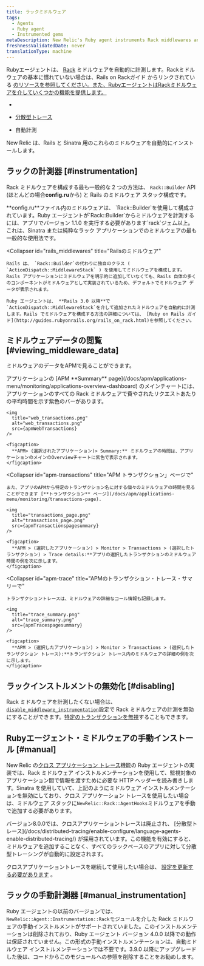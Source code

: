 ```yaml
---
title: ラックミドルウェア
tags:
  - Agents
  - Ruby agent
  - Instrumented gems
metaDescription: New Relic's Ruby agent instruments Rack middlewares and uses middlewares for functions like cross application tracing and browser auto-instrumentation.
freshnessValidatedDate: never
translationType: machine
---
```





Rubyエージェントは、 [Rack](http://rack.github.io/) ミドルウェアを自動的に計測します。Rackミドルウェアの基本に慣れていない場合は、Rails on Rackガイド からリンクされている [のリソースを参照してください。また、RubyエージェントはRackミドルウェアを介していくつかの機能を提供します。](http://guides.rubyonrails.org/rails_on_rack.html#resources)

[](http://guides.rubyonrails.org/rails_on_rack.html#resources)

* [](http://guides.rubyonrails.org/rails_on_rack.html#resources)

* [](http://guides.rubyonrails.org/rails_on_rack.html#resources)[分散型トレース](/docs/distributed-tracing/enable-configure/language-agents-enable-distributed-tracing/)

* 自動計測

  <InlinePopover type="browser">[](/docs/agents/ruby-agent/features/page-load-timing-ruby)</InlinePopover>

New Relic は、Rails と Sinatra 用のこれらのミドルウェアを自動的にインストールします。

## ラックの計測器 [#instrumentation]

Rack ミドルウェアを構成する最も一般的な 2 つの方法は、 `Rack::Builder` API (ほとんどの場合**config.ru**から) と Rails のミドルウェア スタック構成です。

<CollapserGroup>
  <Collapser
    id="rack_builder"
    title="ラック::ビルダー"
  >
    **config.ru**ファイル内のミドルウェアは、 `Rack::Builder`を使用して構成されています。Ruby エージェントが`Rack::Builder`からミドルウェアを計測するには、アプリでバージョン 1.1.0 を実行する必要があります`rack`ジェム以上。これは、Sinatra または純粋なラック アプリケーションでのミドルウェアの最も一般的な使用法です。
  </Collapser>

  <Collapser
    id="rails_middlewares"
    title="Railsのミドルウェア"
  >
    Rails は、 `Rack::Builder`の代わりに独自のクラス ( `ActionDispatch::MiddlewareStack` ) を使用してミドルウェアを構成します。Rails アプリケーションにミドルウェアを明示的に追加していなくても、Rails 自体の多くのコンポーネントがミドルウェアとして実装されているため、デフォルトでミドルウェア データが表示されます。

    Ruby エージェントは、 **Rails 3.0 以降**で`ActionDispatch::MiddlewareStack`を介して追加されたミドルウェアを自動的に計測します。Rails でミドルウェアを構成する方法の詳細については、 [Ruby on Rails ガイド](http://guides.rubyonrails.org/rails_on_rack.html)を参照してください。
  </Collapser>
</CollapserGroup>

## ミドルウェアデータの閲覧 [#viewing_middleware_data]

ミドルウェアのデータをAPMで見ることができます。

<CollapserGroup>
  <Collapser
    id="apm-overview"
    title="APMのサマリーページで"
  >
    アプリケーションの [APM **Summary** page](/docs/apm/applications-menu/monitoring/applications-overview-dashboard) のメインチャートには、アプリケーションのすべての Rack ミドルウェアで費やされたリクエストあたりの平均時間を示す紫色のバーがあります。

    <img
      title="web_transactions.png"
      alt="web_transactions.png"
      src={apmWebTransactions}
    />

    <figcaption>
      **APM> (選択されたアプリケーション)> Summary:** ミドルウェアの時間は、アプリケーションのメインのOverviewチャートに紫色で表示されます。
    </figcaption>
  </Collapser>

  <Collapser
    id="apm-transactions"
    title="APM トランザクション」ページで"
  >
    また、アプリのAPMから特定のトランザクション名に対する個々のミドルウェアの時間を見ることができます [**トランザクション** ページ](/docs/apm/applications-menu/monitoring/transactions-page).

    <img
      title="transactions_page.png"
      alt="transactions_page.png"
      src={apmTransactionspagesummary}
    />

    <figcaption>
      **APM > (選択したアプリケーション) > Monitor > Transactions > (選択したトランザクション) > Trace details:**アプリの選択したトランザクションのミドルウェア時間の例を次に示します。
    </figcaption>
  </Collapser>

  <Collapser
    id="apm-trace"
    title="APMのトランザクション・トレース・サマリーで"
  >
    トランザクショントレースは、ミドルウェアの詳細なコール情報も記録します。

    <img
      title="trace_summary.png"
      alt="trace_summary.png"
      src={apmTracespagesummary}
    />

    <figcaption>
      **APM > (選択したアプリケーション) > Monitor > Transactions > (選択したトランザクション トレース):**トランザクション トレース内のミドルウェアの詳細の例を次に示します。
    </figcaption>
  </Collapser>
</CollapserGroup>

## ラックインストルメントの無効化 [#disabling]

Rack ミドルウェアを計測したくない場合は、 [`disable_middleware_instrumentation`](/docs/agents/ruby-agent/installation-configuration/ruby-agent-configuration)設定で Rack ミドルウェアの計測を無効にすることができます。[特定のトランザクションを無視](/docs/agents/ruby-agent/installation-configuration/ignoring-specific-transactions)することもできます。

## Rubyエージェント・ミドルウェアの手動インストール [#manual]

New Relic の[クロス アプリケーション トレース](/docs/apm/traces/cross-application-traces/cross-application-tracing)機能の Ruby エージェントの実装では、Rack ミドルウェア インストルメンテーションを使用して、監視対象のアプリケーション間で情報を渡すために必要な HTTP ヘッダーを読み書きします。Sinatra を使用していて、上記のようにミドルウェア インストルメンテーションを無効にしており、クロス アプリケーション トレースを使用したい場合は、ミドルウェア スタックに`NewRelic::Rack::AgentHooks`ミドルウェアを手動で追加する必要があります。

<Callout variant="important">
  バージョン8.0.0では、クロスアプリケーショントレースは廃止され、 [分散型トレース](/docs/distributed-tracing/enable-configure/language-agents-enable-distributed-tracing/) が採用されています。この機能を有効にすると、ミドルウェアを追加することなく、すべてのラックベースのアプリに対して分散型トレーシングが自動的に設定されます。

  クロスアプリケーショントレースを継続して使用したい場合は、 [設定を更新する必要があります](/docs/agents/ruby-agent/features/cross-application-tracing-ruby#configuration) 。
</Callout>

## ラックの手動計測器 [#manual_instrumentation]

Ruby エージェントの以前のバージョンでは、 `NewRelic::Agent::Instrumentation::Rack`モジュールを介した Rack ミドルウェアの手動インストルメントがサポートされていました。このインストルメンテーションは削除されており、Ruby エージェント バージョン 4.0.0 以降での動作は保証されていません。この形式の手動インストルメンテーションは、自動ミドルウェア インストルメンテーションでは不要です。3.9.0 以降にアップグレードした後は、コードからこのモジュールへの参照を削除することをお勧めします。